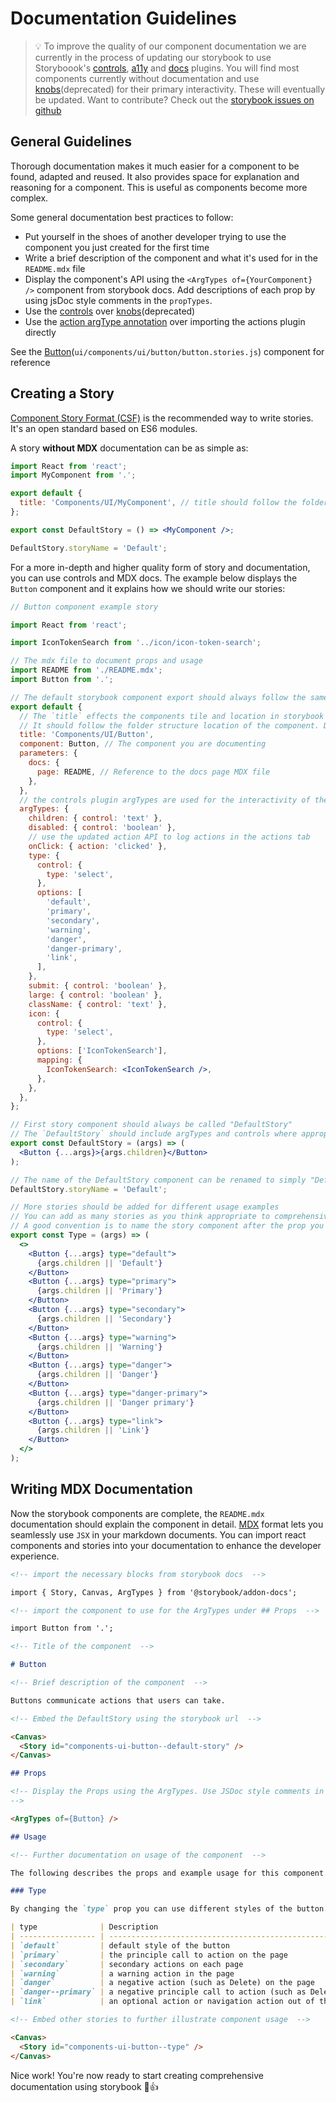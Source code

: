 
<Meta title="Getting Started / Documentation Guidelines" />

# Documentation Guidelines

> 💡 To improve the quality of our component documentation we are currently in the process of updating our storybook to use Storyboook's [controls](https://storybook.js.org/addons/@storybook/addon-controls/), [a11y](https://storybook.js.org/addons/@storybook/addon-a11y/) and [docs](https://storybook.js.org/addons/@storybook/addon-docs/) plugins. You will find most components currently without documentation and use [knobs](https://storybook.js.org/addons/@storybook/addon-knobs)(deprecated) for their primary interactivity. These will eventually be updated. Want to contribute? Check out the <a href="https://github.com/MetaMask/metamask-extension/issues?q=is%3Aopen+is%3Aissue+label%3Atype-story" targe="_blank">storybook issues on github</a>

## General Guidelines

Thorough documentation makes it much easier for a component to be found, adapted and reused. It also provides space for explanation and reasoning for a component. This is useful as components become more complex.

Some general documentation best practices to follow:

- Put yourself in the shoes of another developer trying to use the component you just created for the first time
- Write a brief description of the component and what it's used for in the `README.mdx` file
- Display the component's API using the `<ArgTypes of={YourComponent} />` component from storybook docs. Add descriptions of each prop by using jsDoc style comments in the `propTypes`.
- Use the [controls](https://storybook.js.org/addons/@storybook/addon-controls/) over [knobs](https://storybook.js.org/addons/@storybook/addon-knobs)(deprecated)
- Use the [action argType annotation](https://storybook.js.org/docs/react/essentials/actions#action-argtype-annotation) over importing the actions plugin directly

See the [Button](https://metamask.github.io/metamask-storybook/index.html?path=/story/components-ui-button--default-story)(`ui/components/ui/button/button.stories.js`) component for reference

## Creating a Story

[Component Story Format (CSF)](https://storybook.js.org/docs/react/api/csf) is the recommended way to write stories. It's an open standard based on ES6 modules.

A story **without MDX** documentation can be as simple as:

```jsx
import React from 'react';
import MyComponent from '.';

export default {
  title: 'Components/UI/MyComponent', // title should follow the folder structure location of the component. Don't use spaces.
};

export const DefaultStory = () => <MyComponent />;

DefaultStory.storyName = 'Default';
```

For a more in-depth and higher quality form of story and documentation, you can use controls and MDX docs.
The example below displays the `Button` component and it explains how we should write our stories:

```jsx
// Button component example story

import React from 'react';

import IconTokenSearch from '../icon/icon-token-search';

// The mdx file to document props and usage
import README from './README.mdx';
import Button from '.';

// The default storybook component export should always follow the same template
export default {
  // The `title` effects the components tile and location in storybook
  // It should follow the folder structure location of the component. Don't use spaces.
  title: 'Components/UI/Button',
  component: Button, // The component you are documenting
  parameters: {
    docs: {
      page: README, // Reference to the docs page MDX file
    },
  },
  // the controls plugin argTypes are used for the interactivity of the component
  argTypes: {
    children: { control: 'text' },
    disabled: { control: 'boolean' },
    // use the updated action API to log actions in the actions tab
    onClick: { action: 'clicked' },
    type: {
      control: {
        type: 'select',
      },
      options: [
        'default',
        'primary',
        'secondary',
        'warning',
        'danger',
        'danger-primary',
        'link',
      ],
    },
    submit: { control: 'boolean' },
    large: { control: 'boolean' },
    className: { control: 'text' },
    icon: {
      control: {
        type: 'select',
      },
      options: ['IconTokenSearch'],
      mapping: {
        IconTokenSearch: <IconTokenSearch />,
      },
    },
  },
};

// First story component should always be called "DefaultStory"
// The `DefaultStory` should include argTypes and controls where appropriate
export const DefaultStory = (args) => (
  <Button {...args}>{args.children}</Button>
);

// The name of the DefaultStory component can be renamed to simply "Default"
DefaultStory.storyName = 'Default';

// More stories should be added for different usage examples
// You can add as many stories as you think appropriate to comprehensively document the component
// A good convention is to name the story component after the prop you are highlighting
export const Type = (args) => (
  <>
    <Button {...args} type="default">
      {args.children || 'Default'}
    </Button>
    <Button {...args} type="primary">
      {args.children || 'Primary'}
    </Button>
    <Button {...args} type="secondary">
      {args.children || 'Secondary'}
    </Button>
    <Button {...args} type="warning">
      {args.children || 'Warning'}
    </Button>
    <Button {...args} type="danger">
      {args.children || 'Danger'}
    </Button>
    <Button {...args} type="danger-primary">
      {args.children || 'Danger primary'}
    </Button>
    <Button {...args} type="link">
      {args.children || 'Link'}
    </Button>
  </>
);
```

## Writing MDX Documentation

Now the storybook components are complete, the `README.mdx` documentation should explain the component in detail. [MDX](https://mdxjs.com/) format lets you seamlessly use `JSX` in your markdown documents. You can import react components and stories into your documentation to enhance the developer experience.

```md
<!-- import the necessary blocks from storybook docs  -->

import { Story, Canvas, ArgTypes } from '@storybook/addon-docs';

<!-- import the component to use for the ArgTypes under ## Props  -->

import Button from '.';

<!-- Title of the component  -->

# Button

<!-- Brief description of the component  -->

Buttons communicate actions that users can take.

<!-- Embed the DefaultStory using the storybook url  -->

<Canvas>
  <Story id="components-ui-button--default-story" />
</Canvas>

## Props

<!-- Display the Props using the ArgTypes. Use JSDoc style comments in the PropTypes of your component to add descriptions for props. See button.component.js Button.propTypes for an example of jsDoc style comments
-->

<ArgTypes of={Button} />

## Usage

<!-- Further documentation on usage of the component  -->

The following describes the props and example usage for this component.

### Type

By changing the `type` prop you can use different styles of the button.

| type              | Description                                                                                           |
| ----------------- | ----------------------------------------------------------------------------------------------------- |
| `default`         | default style of the button                                                                           |
| `primary`         | the principle call to action on the page                                                              |
| `secondary`       | secondary actions on each page                                                                        |
| `warning`         | a warning action in the page                                                                          |
| `danger`          | a negative action (such as Delete) on the page                                                        |
| `danger--primary` | a negative principle call to action (such as Delete) on the page                                      |
| `link`            | an optional action or navigation action out of the app changes root html tag from `<button>` to `<a>` |

<!-- Embed other stories to further illustrate component usage  -->

<Canvas>
  <Story id="components-ui-button--type" />
</Canvas>
```

Nice work! You're now ready to start creating comprehensive documentation using storybook 🎉👍
